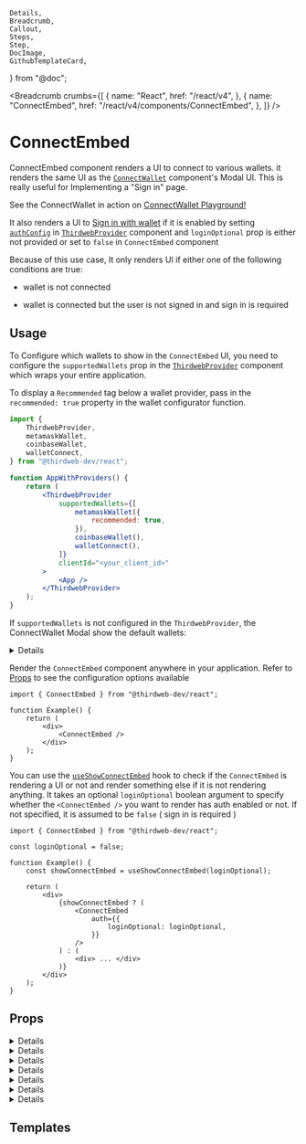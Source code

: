 	Details,
	Breadcrumb,
	Callout,
	Steps,
	Step,
	DocImage,
	GithubTemplateCard,
} from "@doc";

<Breadcrumb
	crumbs={[
		{
			name: "React",
			href: "/react/v4",
		},
		{
			name: "ConnectEmbed",
			href: "/react/v4/components/ConnectEmbed",
		},
	]}
/>

# ConnectEmbed

ConnectEmbed component renders a UI to connect to various wallets. it renders the same UI as the [`ConnectWallet`](/react/v4/components/ConnectWallet) component's Modal UI.
This is really useful for Implementing a "Sign in" page.

<Callout variant='info' title="Playground">

See the ConnectWallet in action on [ConnectWallet Playground!](https://thirdweb.com/dashboard/wallets/connect)

</Callout>

<DocImage src={ConnectEmbedDefaultImg} />

It also renders a UI to [Sign in with wallet](/wallets/auth/how-it-works/siwe) if it is enabled by setting [`authConfig`](/react/v4/ThirdwebProvider#authConfig) in [`ThirdwebProvider`](/react/v4/ThirdwebProvider) component and `loginOptional` prop is either not provided or set to `false` in `ConnectEmbed` component

<DocImage src={ConnectEmbedSigninImg} />

Because of this use case, It only renders UI if either one of the following conditions are true:

- wallet is not connected

- wallet is connected but the user is not signed in and sign in is required

## Usage

<Steps>
<Step title="Configure supportedWallets in ThirdwebProvider" id='configure-thirdwebprovider' >

To Configure which wallets to show in the `ConnectEmbed` UI, you need to configure the `supportedWallets` prop in the [`ThirdwebProvider`](/react/v4/ThirdwebProvider) component which wraps your entire application.

To display a `Recommended` tag below a wallet provider, pass in the `recommended: true` property in the wallet configurator function.

```jsx
import {
	ThirdwebProvider,
	metamaskWallet,
	coinbaseWallet,
	walletConnect,
} from "@thirdweb-dev/react";

function AppWithProviders() {
	return (
		<ThirdwebProvider
			supportedWallets={[
				metamaskWallet({
					recommended: true,
				}),
				coinbaseWallet(),
				walletConnect(),
			]}
			clientId="<your_client_id>"
		>
			<App />
		</ThirdwebProvider>
	);
}
```

If `supportedWallets` is not configured in the `ThirdwebProvider`, the ConnectWallet Modal show the default wallets:

<Details summary="Default Wallets" id='default-wallets'>

- [MetaMask](/references/react/v4/metamaskWallet)
- [Coinbase Wallet](/references/react/v4/coinbaseWallet)
- [WalletConnect](/references/react/v4/walletConnect)
- [Rainbow](/references/react/v4/rainbowWallet)
- [Trust Wallet](/references/react/v4/trustWallet)
- [Zerion Wallet](/references/react/v4/zerionWallet)
- [Phantom](/references/react/v4/phantomWallet)

</Details>

</Step>

<Step title="Configure ConnectEmbed" id='configure-connectembed'>

Render the `ConnectEmbed` component anywhere in your application. Refer to [Props](#props) to see the configuration options available

```tsx
import { ConnectEmbed } from "@thirdweb-dev/react";

function Example() {
	return (
		<div>
			<ConnectEmbed />
		</div>
	);
}
```

You can use the [`useShowConnectEmbed`](/references/react/v4/useShowConnectEmbed) hook to check if the `ConnectEmbed` is rendering a UI or not and render something else if it is not rendering anything. It takes an optional `loginOptional` boolean argument to specify whether the `<ConnectEmbed />` you want to render has auth enabled or not. If not specified, it is assumed to be `false` ( sign in is required )

```tsx
import { ConnectEmbed } from "@thirdweb-dev/react";

const loginOptional = false;

function Example() {
	const showConnectEmbed = useShowConnectEmbed(loginOptional);

	return (
		<div>
			{showConnectEmbed ? (
				<ConnectEmbed
					auth={{
						loginOptional: loginOptional,
					}}
				/>
			) : (
				<div> ... </div>
			)}
		</div>
	);
}
```

</Step>

</Steps>

## Props

<Details summary="className" >

Class name to be added to the root element of `ConnectEmbed` component for adding custom styles.

```tsx
<ConnectEmbed className="my-connect-embed" />
```

</Details>

<Details summary="theme">

theme to apply on the `ConnectEmbed` component.

If a theme is set on the [`ThirdWebProvider`](/react/v4/ThirdwebProvider) component, it will be used as the default theme for all thirdweb components, else the default will be `"dark"`

theme can be set to either `"dark"` or `"light"` or a custom theme object.

```tsx
function Example() {
	return <ConnectEmbed theme="light" />;
}
```

<DocImage src={ConnectEmbedLight} />

You can also import [`lightTheme`](/references/react/v4/lightTheme) or [`darkTheme`](/references/react/v4/darkTheme) functions from `@thirdweb-dev/react` to use the default themes as base and overrides parts of it.

```tsx
import { lightTheme } from "@thirdweb-dev/react";

const customTheme = lightTheme({
	colors: {
		modalBg: "red",
	},
});

function Example() {
	return <ConnectEmbed theme={customTheme} />;
}
```

</Details>

<Details summary="style">

CSS styles to be applied to the root element of ConnectEmbed

```tsx
function Example() {
	return <ConnectEmbed style={{ border: "none" }} />;
}
```

</Details>

<Details summary="termsOfServiceUrl">

If provided, Embed will show a Terms of Service message at the bottom with below link

```tsx
function Example() {
	return <ConnectEmbed termsOfServiceUrl="https://your-link-to-tos" />;
}
```

<DocImage src={ConnectEmbedTOS} />

</Details>

<Details summary="privacyPolicyUrl">

If provided, Embed will show a Terms of Service message at the bottom with below link

```tsx
function Example() {
	return (
		<ConnectEmbed privacyPolicyUrl="https://your-link-to-privacy-policy" />
	);
}
```

<DocImage src={ConnectEmbedPrivacy} />

</Details>

<Details summary="auth">

Enforce that users must [sign in with their wallet](/wallets/auth/how-it-works/siwe) using [auth](/wallets/auth) after connecting their wallet.
This requires the [`authConfig`](/react/v4/ThirdwebProvider#authConfig) prop in [`ThirdwebProvider`](/react/v4/ThirdwebProvider) component

<DocImage src={ConnectEmbedSigninImg} />

The `auth` prop accepts an object with the following properties:

- `loginOptional` - specify whether signing in is optional or not. By default it is `false` ( sign in is required ) if `authConfig` is set on `ThirdWebProvider`

- `onLogin` - Callback to be called after user signs in with their wallet

- `onLogout` - Callback to be called after user signs out

```tsx
function Example() {
	return (
		<ConnectEmbed
			auth={{
				loginOptional: false,
				onLogin() {
					console.log("user signed in");
				},
				onLogout() {
					console.log("user signed out");
				},
			}}
		/>
	);
}
```

</Details>

<Details summary="onConnect">

Callback to be called on successful connection of wallet

```tsx
<ConnectEmbed
	onConnect={() => {
		console.log("wallet connected");
	}}
/>
```

Note that this does not include the sign in, If you want to call a callback after user connects AND signs in with their wallet, use `auth.onLogin` prop instead

```tsx
<ConnectEmbed
	onConnect={() => {
		console.log("wallet connected");
	}}
	auth={{
		onLogin() {
			console.log("wallet connected and signed in");
		},
	}}
/>
```

</Details>

## Templates

<GithubTemplateCard
	title="Using ConnectEmbed to create sign-in page in Next.js"
	href="https://github.com/thirdweb-example/connect-embed-next"
/>
